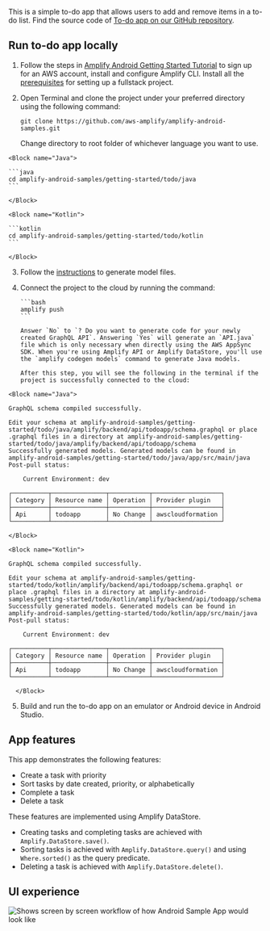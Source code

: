 This is a simple to-do app that allows users to add and remove items in a to-do list. Find the source code of [To-do app on our GitHub repository](https://github.com/aws-amplify/amplify-android-samples/tree/main/getting-started/todo).

## Run to-do app locally

1.  Follow the steps in [Amplify Android Getting Started Tutorial](/gen1/[platform]/start/) to sign up for an AWS account, install and configure Amplify CLI. Install all the [prerequisites](/gen1/[platform]/start/getting-started/installation/) for setting up a fullstack project.

2.  Open Terminal and clone the project under your preferred directory using the following command:

    ```
    git clone https://github.com/aws-amplify/amplify-android-samples.git
    ```

    Change directory to root folder of whichever language you want to use.

<BlockSwitcher>

    <Block name="Java">

    ```java
    cd amplify-android-samples/getting-started/todo/java
    ```

    </Block>

    <Block name="Kotlin">

    ```kotlin
    cd amplify-android-samples/getting-started/todo/kotlin
    ```

    </Block>

</BlockSwitcher>

3.  Follow the [instructions](/gen1/[platform]/start/getting-started/generate-model/) to generate model files.

4.  Connect the project to the cloud by running the command:

        ```bash
        amplify push
        ```

        Answer `No` to `? Do you want to generate code for your newly created GraphQL API`. Answering `Yes` will generate an `API.java` file which is only necessary when directly using the AWS AppSync SDK. When you're using Amplify API or Amplify DataStore, you'll use the `amplify codegen models` command to generate Java models.

        After this step, you will see the following in the terminal if the project is successfully connected to the cloud:

<BlockSwitcher>

    <Block name="Java">

```
GraphQL schema compiled successfully.

Edit your schema at amplify-android-samples/getting-started/todo/java/amplify/backend/api/todoapp/schema.graphql or place .graphql files in a directory at amplify-android-samples/getting-started/todo/java/amplify/backend/api/todoapp/schema
Successfully generated models. Generated models can be found in amplify-android-samples/getting-started/todo/java/app/src/main/java
Post-pull status:

    Current Environment: dev

┌──────────┬───────────────┬───────────┬───────────────────┐
│ Category │ Resource name │ Operation │ Provider plugin   │
├──────────┼───────────────┼───────────┼───────────────────┤
│ Api      │ todoapp       │ No Change │ awscloudformation │
└──────────┴───────────────┴───────────┴───────────────────┘

```

    </Block>

    <Block name="Kotlin">

```
GraphQL schema compiled successfully.

Edit your schema at amplify-android-samples/getting-started/todo/kotlin/amplify/backend/api/todoapp/schema.graphql or place .graphql files in a directory at amplify-android-samples/getting-started/todo/kotlin/amplify/backend/api/todoapp/schema
Successfully generated models. Generated models can be found in amplify-android-samples/getting-started/todo/kotlin/app/src/main/java
Post-pull status:

    Current Environment: dev

┌──────────┬───────────────┬───────────┬───────────────────┐
│ Category │ Resource name │ Operation │ Provider plugin   │
├──────────┼───────────────┼───────────┼───────────────────┤
│ Api      │ todoapp       │ No Change │ awscloudformation │
└──────────┴───────────────┴───────────┴───────────────────┘

```

      </Block>

</BlockSwitcher>

5. Build and run the to-do app on an emulator or Android device in Android Studio.

## App features

This app demonstrates the following features:

- Create a task with priority
- Sort tasks by date created, priority, or alphabetically
- Complete a task
- Delete a task

These features are implemented using Amplify DataStore.

- Creating tasks and completing tasks are achieved with `Amplify.DataStore.save()`.
- Sorting tasks is achieved with `Amplify.DataStore.query()` and using `Where.sorted()` as the query predicate.
- Deleting a task is achieved with `Amplify.DataStore.delete()`.

## UI experience

![Shows screen by screen workflow of how Android Sample App would look like](/images/todo-app.png)
